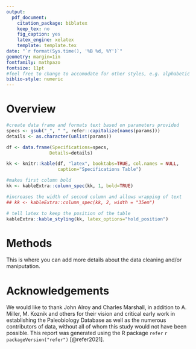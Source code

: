 ---
output:
  pdf_document:
    citation_package: biblatex
    keep_tex: no
    fig_caption: yes
    latex_engine: xelatex
    template: template.tex
date: "`r format(Sys.time(), '%B %d, %Y')`"
geometry: margin=1in
fontfamily: mathpazo
fontsize: 11pt
#feel free to change to accomodate for other styles, e.g. alphabetic
biblio-style: numeric
---
# Overview

```{r echo=FALSE, message=FALSE, warning=FALSE}
#create data frame and formats text based on parameters provided
specs <- gsub("_", " ", refer::capitalize(names(params)))
details <- as.character(unlist(params))

df <- data.frame(Specifications=specs,
                Details=details)

kk <- knitr::kable(df, "latex", booktabs=TRUE, col.names = NULL,
                   caption="Specifications Table")

#makes first column bold
kk <- kableExtra::column_spec(kk, 1, bold=TRUE)

#increases the width of second column and allows wrapping of text
## kk <- kableExtra::column_spec(kk, 2, width = "35em")

# tell latex to keep the position of the table
kableExtra::kable_styling(kk, latex_options="hold_position")
```

# Methods
This is where you can add more details about the data cleaning and/or maniputation.

# Acknowledgements
We would like to thank John Alroy and Charles Marshall, in addition to A. Miller, M. Koznik and others for their vision and critical early work in establishing the Paleobiology Database as well as the numerous contributors of data, without all of whom this study would not have been possible. This report was generated using the R package `refer` `r packageVersion("refer")` [@refer2021].
